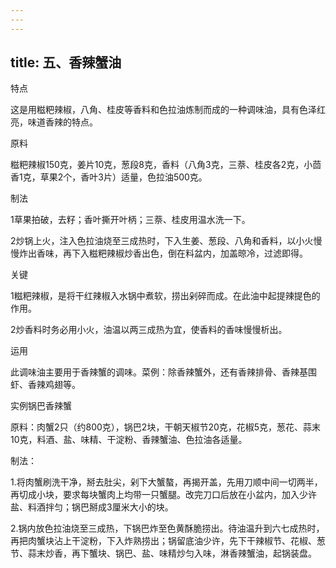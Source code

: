 ```yaml
---
---
---
```

title: 五、香辣蟹油
---






特点

这是用糍粑辣椒，八角、桂皮等香料和色拉油炼制而成的一种调味油，具有色泽红亮，味道香辣的特点。

原料

糍粑辣椒150克，姜片10克，葱段8克，香料（八角3克，三萘、桂皮各2克，小茴香1克，草果2个，香叶3片）适量，色拉油500克。



制法

1草果拍破，去籽；香叶撕开叶柄；三萘、桂皮用温水洗一下。

2炒锅上火，注入色拉油烧至三成热时，下入生姜、葱段、八角和香料，以小火慢慢炸出香味，再下入糍粑辣椒炒香出色，倒在料盆内，加盖晾冷，过滤即得。

关键

1糍粑辣椒，是将干红辣椒入水锅中煮软，捞出剁碎而成。在此油中起提辣提色的作用。

2炒香料时务必用小火，油温以两三成热为宜，使香料的香味慢慢析出。

运用

此调味油主要用于香辣蟹的调味。菜例：除香辣蟹外，还有香辣排骨、香辣基围虾、香辣鸡翅等。

实例锅巴香辣蟹

原料：肉蟹2只（约800克），锅巴2块，干朝天椒节20克，花椒5克，葱花、蒜末10克，料酒、盐、味精、干淀粉、香辣蟹油、色拉油各适量。

制法：

1.将肉蟹刷洗干净，掰去肚尖，剁下大蟹螯，再揭开盖，先用刀顺中间一切两半，再切成小块，要求每块蟹肉上均带一只蟹腿。改完刀口后放在小盆内，加入少许盐、料酒拌匀；锅巴掰成3厘米大小的块。

2.锅内放色拉油烧至三成热，下锅巴炸至色黄酥脆捞出。待油温升到六七成热时，再把肉蟹块沾上干淀粉，下入炸熟捞出；锅留底油少许，先下干辣椒节、花椒、葱节、蒜末炒香，再下蟹块、锅巴、盐、味精炒匀入味，淋香辣蟹油，起锅装盘。